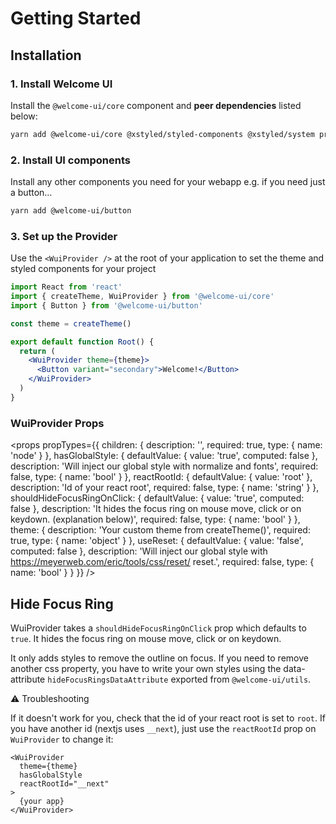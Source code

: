 # Getting Started

## Installation

### 1. Install Welcome UI

Install the `@welcome-ui/core` component and **peer dependencies** listed below:

```bash
yarn add @welcome-ui/core @xstyled/styled-components @xstyled/system prop-types react react-dom styled-components
```

### 2. Install UI components

Install any other components you need for your webapp e.g. if you need just a button…

```bash
yarn add @welcome-ui/button
```

### 3. Set up the Provider

Use the `<WuiProvider />` at the root of your application to set the theme and styled components for your project

```jsx live=false
import React from 'react'
import { createTheme, WuiProvider } from '@welcome-ui/core'
import { Button } from '@welcome-ui/button'

const theme = createTheme()

export default function Root() {
  return (
    <WuiProvider theme={theme}>
      <Button variant="secondary">Welcome!</Button>
    </WuiProvider>
  )
}
```

### WuiProvider Props

<props
  propTypes={{
    children: {
      description: '',
      required: true,
      type: { name: 'node' }
    },
    hasGlobalStyle: {
      defaultValue: { value: 'true', computed: false },
      description: 'Will inject our global style with normalize and fonts',
      required: false,
      type: { name: 'bool' }
    },
    reactRootId: {
      defaultValue: { value: 'root' },
      description: 'Id of your react root',
      required: false,
      type: { name: 'string' }
    },
    shouldHideFocusRingOnClick: {
      defaultValue: { value: 'true', computed: false },
      description:
        'It hides the focus ring on mouse move, click or on keydown. (explanation below)',
      required: false,
      type: { name: 'bool' }
    },
    theme: {
      description: 'Your custom theme from createTheme()',
      required: true,
      type: { name: 'object' }
    },
    useReset: {
      defaultValue: { value: 'false', computed: false },
      description:
        'Will inject our global style with https://meyerweb.com/eric/tools/css/reset/ reset.',
      required: false,
      type: { name: 'bool' }
    }
  }}
/>

## Hide Focus Ring

WuiProvider takes a `shouldHideFocusRingOnClick` prop which defaults to `true`. It hides the focus ring on mouse move, click or on keydown.

It only adds styles to remove the outline on focus. If you need to remove another css property, you have to write your own styles using the data-attribute `hideFocusRingsDataAttribute` exported from `@welcome-ui/utils`.

⚠️ Troubleshooting

If it doesn't work for you, check that the id of your react root is set to `root`. If you have another id (nextjs uses `__next`), just use the `reactRootId` prop on `WuiProvider` to change it:

```
<WuiProvider
  theme={theme}
  hasGlobalStyle
  reactRootId="__next"
>
  {your app}
</WuiProvider>
```
